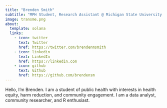 ```yaml
---
title: "Brenden Smith"
subtitle: "MPH Student, Research Assistant @ Michigan State University - Institute for Health Policy"
image: transme.png
about:
  template: solana
  links:
    - icon: twitter
      text: Twitter
      href: https://twitter.com/brendenmsmith
    - icon: linkedin
      text: LinkedIn
      href: https://linkedin.com
    - icon: github
      text: Github
      href: https://github.com/brendensm
---
```


Hello, I'm Brenden. I am a student of public health with interests in health equity, harm reduction, and community engagement. I am a data analyst, community researcher, and R enthusiast.

